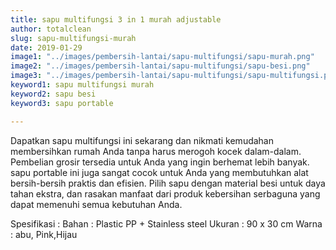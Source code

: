 ```yaml
---
title: sapu multifungsi 3 in 1 murah adjustable
author: totalclean
slug: sapu-multifungsi-murah
date: 2019-01-29
image1: "../images/pembersih-lantai/sapu-multifungsi/sapu-murah.png"
image2: "../images/pembersih-lantai/sapu-multifungsi/sapu-besi.png"
image3: "../images/pembersih-lantai/sapu-multifungsi/sapu-multifungsi.png"
keyword1: sapu multifungsi murah
keyword2: sapu besi
keyword3: sapu portable

---
```


Dapatkan sapu multifungsi ini sekarang dan nikmati kemudahan membersihkan rumah Anda tanpa harus merogoh kocek dalam-dalam. Pembelian grosir tersedia untuk Anda yang ingin berhemat lebih banyak. sapu portable ini juga sangat cocok untuk Anda yang membutuhkan alat bersih-bersih praktis dan efisien. Pilih sapu dengan material besi untuk daya tahan ekstra, dan rasakan manfaat dari produk kebersihan serbaguna yang dapat memenuhi semua kebutuhan Anda.

Spesifikasi :
Bahan : Plastic PP + Stainless steel
Ukuran : 90 x 30 cm
Warna : abu, Pink,Hijau
